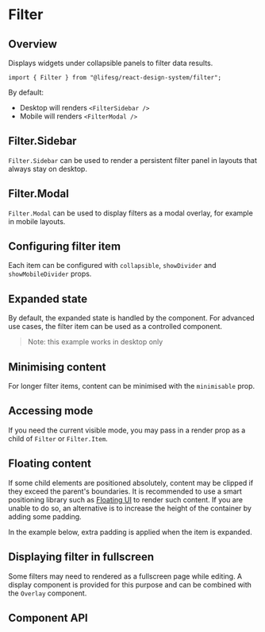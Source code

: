 
<Meta of={FilterStories} />

# Filter

## Overview

Displays widgets under collapsible panels to filter data results.

```tsx
import { Filter } from "@lifesg/react-design-system/filter";
```

By default:

-   Desktop will renders `<FilterSidebar />`
-   Mobile will renders `<FilterModal />`

<Canvas of={FilterStories.Default} />

## Filter.Sidebar

`Filter.Sidebar` can be used to render a persistent filter panel in layouts that always stay on desktop.

<Canvas of={FilterStories.SidebarOnly} />

## Filter.Modal

`Filter.Modal` can be used to display filters as a modal overlay, for example in mobile layouts.

<Canvas of={FilterStories.ModalOnly} />

## Configuring filter item

Each item can be configured with `collapsible`, `showDivider` and `showMobileDivider` props.

<Canvas of={FilterStories.ConfiguringFilterItem} />

## Expanded state

By default, the expanded state is handled by the component. For advanced use cases, the filter item can be used as a controlled component.

> Note: this example works in desktop only

<Canvas of={FilterStories.HandlingExpandedState} />

## Minimising content

For longer filter items, content can be minimised with the `minimisable` prop.

<Canvas of={FilterStories.Minimised} />

## Accessing mode

If you need the current visible mode, you may pass in a render prop as a child of `Filter` or `Filter.Item`.

<Canvas of={FilterStories.AccessingMode} />

## Floating content

If some child elements are positioned absolutely, content may be clipped if they exceed the parent's boundaries.
It is recommended to use a smart positioning library such as [Floating UI](https://floating-ui.com/) to render such content.
If you are unable to do so, an alternative is to increase the height of the container by adding some padding.

In the example below, extra padding is applied when the item is expanded.

<Canvas of={FilterStories.WithFloatingContent} />

## Displaying filter in fullscreen

Some filters may need to rendered as a fullscreen page while editing. A display component is provided for this purpose and can be combined with the `Overlay` component.

<Canvas of={FilterStories.DisplayFilterInFullscreen} />

## Component API

<PropsTable />
